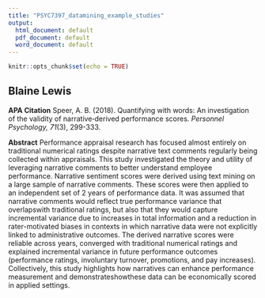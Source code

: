 ```yaml
---
title: "PSYC7397_datamining_example_studies"
output:
  html_document: default
  pdf_document: default
  word_document: default
---
```


```r
knitr::opts_chunk$set(echo = TRUE)
```

## Blaine Lewis

**APA Citation**
Speer, A. B. (2018). Quantifying with words: An investigation of the validity of narrative‐derived performance scores. *Personnel Psychology, 71*(3), 299-333.

**Abstract**
Performance appraisal research has focused almost entirely on traditional numerical ratings despite narrative text comments regularly being collected within appraisals. This study investigated the theory and utility of leveraging narrative comments to better understand employee performance. Narrative sentiment scores were derived using text mining on a large sample of narrative comments. These scores were then applied to an independent set of 2 years of performance data. It was assumed that narrative comments would reflect true performance variance that overlapswith traditional ratings, but also that they would capture incremental variance due to increases in total information and a reduction in rater-motivated biases in contexts in which narrative data were not explicitly linked to administrative outcomes. The derived narrative scores were reliable across years, converged with traditional numerical ratings and explained incremental variance in future performance outcomes (performance ratings, involuntary turnover, promotions, and pay increases). Collectively, this study highlights how narratives can enhance performance measurement and demonstrateshowthese data can be economically scored in applied settings.